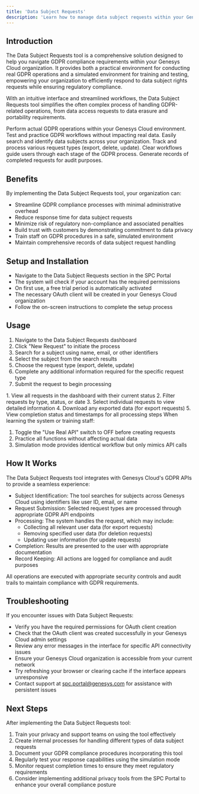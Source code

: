 ```yaml
---
title: 'Data Subject Requests'
description: 'Learn how to manage data subject requests within your Genesys Cloud organization.'
---
```


## Introduction

The Data Subject Requests tool is a comprehensive solution designed to help you navigate GDPR compliance requirements within your Genesys Cloud organization. It provides both a practical environment for conducting real GDPR operations and a simulated environment for training and testing, empowering your organization to efficiently respond to data subject rights requests while ensuring regulatory compliance.

With an intuitive interface and streamlined workflows, the Data Subject Requests tool simplifies the often complex process of handling GDPR-related operations, from data access requests to data erasure and portability requirements.

<CardGroup cols={2}>
  <Card title='Real GDPR API Operations' icon='key'>
    Perform actual GDPR operations within your Genesys Cloud environment.
  </Card>
  <Card title='Simulation Mode' icon='desktop'>
    Test and practice GDPR workflows without impacting real data.
  </Card>
  <Card title='Subject Management' icon='user'>
    Easily search and identify data subjects across your organization.
  </Card>
  <Card title='Request Management' icon='bell'>
    Track and process various request types (export, delete, update).
  </Card>
  <Card title='Step-by-Step Guidance' icon='list'>
    Clear workflows guide users through each stage of the GDPR process.
  </Card>
  <Card title='Compliance Documentation' icon='file-pdf'>
    Generate records of completed requests for audit purposes.
  </Card>
</CardGroup>

## Benefits

By implementing the Data Subject Requests tool, your organization can:

- Streamline GDPR compliance processes with minimal administrative overhead
- Reduce response time for data subject requests
- Minimize risk of regulatory non-compliance and associated penalties
- Build trust with customers by demonstrating commitment to data privacy
- Train staff on GDPR procedures in a safe, simulated environment
- Maintain comprehensive records of data subject request handling

## Setup and Installation

- Navigate to the Data Subject Requests section in the SPC Portal
- The system will check if your account has the required permissions
- On first use, a free trial period is automatically activated
- The necessary OAuth client will be created in your Genesys Cloud organization
- Follow the on-screen instructions to complete the setup process

## Usage

<AccordionGroup>
  <Accordion icon="user" title="Create a new request">

1. Navigate to the Data Subject Requests dashboard
2. Click "New Request" to initiate the process
3. Search for a subject using name, email, or other identifiers
4. Select the subject from the search results
5. Choose the request type (export, delete, update)
6. Complete any additional information required for the specific request type
7. Submit the request to begin processing

  </Accordion>

  <Accordion icon="clock" title="Manage existing requests">
1. View all requests in the dashboard with their current status
2. Filter requests by type, status, or date
3. Select individual requests to view detailed information
4. Download any exported data (for export requests)
5. View completion status and timestamps for all processing steps

  </Accordion>

  <Accordion icon="bolt" title="Use the Simulation Mode">
When learning the system or training staff:

1. Toggle the "Use Real API" switch to OFF before creating requests
2. Practice all functions without affecting actual data
3. Simulation mode provides identical workflow but only mimics API calls

  </Accordion>
</AccordionGroup>

## How It Works

The Data Subject Requests tool integrates with Genesys Cloud's GDPR APIs to provide a seamless experience:

- Subject Identification: The tool searches for subjects across Genesys Cloud using identifiers like user ID, email, or name
- Request Submission: Selected request types are processed through appropriate GDPR API endpoints
- Processing: The system handles the request, which may include:
  - Collecting all relevant user data (for export requests)
  - Removing specified user data (for deletion requests)
  - Updating user information (for update requests)
- Completion: Results are presented to the user with appropriate documentation
- Record Keeping: All actions are logged for compliance and audit purposes

All operations are executed with appropriate security controls and audit trails to maintain compliance with GDPR requirements.

## Troubleshooting

If you encounter issues with Data Subject Requests:

- Verify you have the required permissions for OAuth client creation
- Check that the OAuth client was created successfully in your Genesys Cloud admin settings
- Review any error messages in the interface for specific API connectivity issues
- Ensure your Genesys Cloud organization is accessible from your current network
- Try refreshing your browser or clearing cache if the interface appears unresponsive
- Contact support at spc.portal@genesys.com for assistance with persistent issues

## Next Steps

After implementing the Data Subject Requests tool:

1. Train your privacy and support teams on using the tool effectively
2. Create internal processes for handling different types of data subject requests
3. Document your GDPR compliance procedures incorporating this tool
4. Regularly test your response capabilities using the simulation mode
5. Monitor request completion times to ensure they meet regulatory requirements
6. Consider implementing additional privacy tools from the SPC Portal to enhance your overall compliance posture
